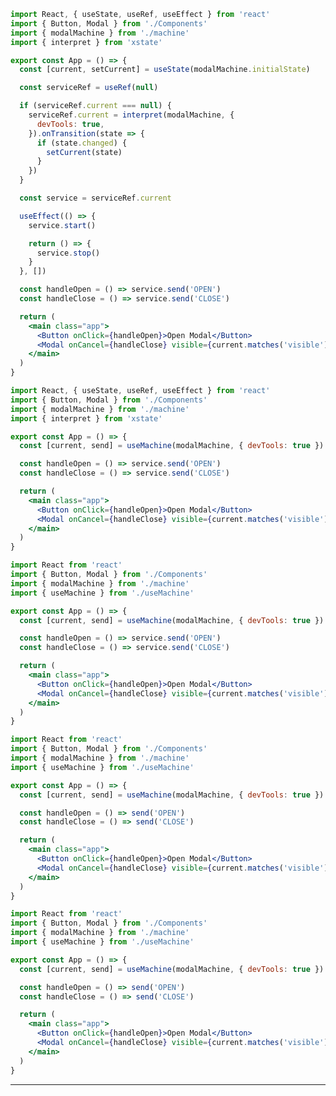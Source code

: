 
<CodeSurferLayout>

```jsx 7:29 title="useMachine hook" subtitle="Replace the extracted chunk of code with the custom hook"
import React, { useState, useRef, useEffect } from 'react'
import { Button, Modal } from './Components'
import { modalMachine } from './machine'
import { interpret } from 'xstate'

export const App = () => {
  const [current, setCurrent] = useState(modalMachine.initialState)

  const serviceRef = useRef(null)

  if (serviceRef.current === null) {
    serviceRef.current = interpret(modalMachine, {
      devTools: true,
    }).onTransition(state => {
      if (state.changed) {
        setCurrent(state)
      }
    })
  }

  const service = serviceRef.current

  useEffect(() => {
    service.start()

    return () => {
      service.stop()
    }
  }, [])

  const handleOpen = () => service.send('OPEN')
  const handleClose = () => service.send('CLOSE')

  return (
    <main class="app">
      <Button onClick={handleOpen}>Open Modal</Button>
      <Modal onCancel={handleClose} visible={current.matches('visible')} />
    </main>
  )
}
```

```jsx 7 title="useMachine hook" subtitle="🎉"
import React, { useState, useRef, useEffect } from 'react'
import { Button, Modal } from './Components'
import { modalMachine } from './machine'
import { interpret } from 'xstate'

export const App = () => {
  const [current, send] = useMachine(modalMachine, { devTools: true })

  const handleOpen = () => service.send('OPEN')
  const handleClose = () => service.send('CLOSE')

  return (
    <main class="app">
      <Button onClick={handleOpen}>Open Modal</Button>
      <Modal onCancel={handleClose} visible={current.matches('visible')} />
    </main>
  )
}
```

```jsx 1,4 title="useMachine hook" subtitle="Refactor import statements accordingly"
import React from 'react'
import { Button, Modal } from './Components'
import { modalMachine } from './machine'
import { useMachine } from './useMachine'

export const App = () => {
  const [current, send] = useMachine(modalMachine, { devTools: true })

  const handleOpen = () => service.send('OPEN')
  const handleClose = () => service.send('CLOSE')

  return (
    <main class="app">
      <Button onClick={handleOpen}>Open Modal</Button>
      <Modal onCancel={handleClose} visible={current.matches('visible')} />
    </main>
  )
}
```

```jsx 9:10 title="useMachine hook" subtitle="Refactor send event"
import React from 'react'
import { Button, Modal } from './Components'
import { modalMachine } from './machine'
import { useMachine } from './useMachine'

export const App = () => {
  const [current, send] = useMachine(modalMachine, { devTools: true })

  const handleOpen = () => send('OPEN')
  const handleClose = () => send('CLOSE')

  return (
    <main class="app">
      <Button onClick={handleOpen}>Open Modal</Button>
      <Modal onCancel={handleClose} visible={current.matches('visible')} />
    </main>
  )
}
```

```jsx 7:17 title="useMachine hook" subtitle="That's it, now we're ready to add more features! 😎"
import React from 'react'
import { Button, Modal } from './Components'
import { modalMachine } from './machine'
import { useMachine } from './useMachine'

export const App = () => {
  const [current, send] = useMachine(modalMachine, { devTools: true })

  const handleOpen = () => send('OPEN')
  const handleClose = () => send('CLOSE')

  return (
    <main class="app">
      <Button onClick={handleOpen}>Open Modal</Button>
      <Modal onCancel={handleClose} visible={current.matches('visible')} />
    </main>
  )
}
```

</CodeSurferLayout>

---

<App />
